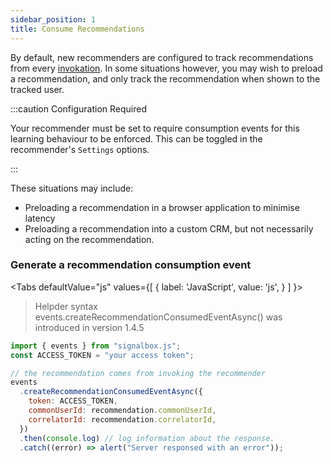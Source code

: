 ```yaml
---
sidebar_position: 1
title: Consume Recommendations
---
```




By default, new recommenders are configured to track recommendations from every [invokation](/docs/recommenders/deploy-recommenders/invoke/invoke-items-recommender).
In some situations however, you may wish to preload a recommendation, and only track the recommendation when shown to the tracked user.

:::caution Configuration Required

Your recommender must be set to require consumption events for this learning behaviour to be enforced.
This can be toggled in the recommender's `Settings` options.

:::

These situations may include:

- Preloading a recommendation in a browser application to minimise latency
- Preloading a recommendation into a custom CRM, but not necessarily acting on the recommendation.

### Generate a recommendation consumption event

<Tabs
  defaultValue="js"
  values={[
    { label: 'JavaScript', value: 'js', }
  ]
}>

<TabItem value="js">

> Helpder syntax events.createRecommendationConsumedEventAsync() was introduced in version 1.4.5

```js
import { events } from "signalbox.js";
const ACCESS_TOKEN = "your access token";

// the recommendation comes from invoking the recommender
events
  .createRecommendationConsumedEventAsync({
    token: ACCESS_TOKEN,
    commonUserId: recommendation.commonUserId,
    correlatorId: recommendation.correlatorId,
  })
  .then(console.log) // log information about the response.
  .catch((error) => alert("Server responsed with an error"));
```

</TabItem>
</Tabs>
